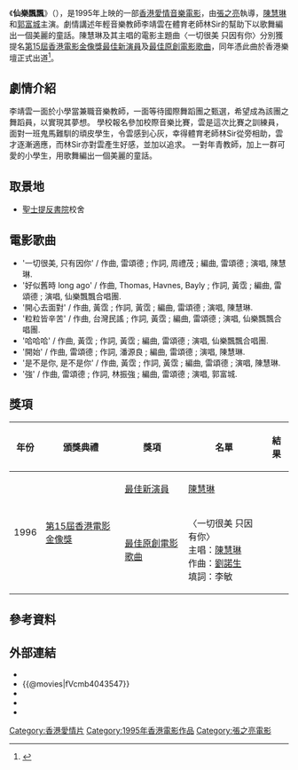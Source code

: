 {{Infobox_Film
| name = 仙樂飄飄
| original_name = ''{{lang|en|Whatever Will Be, Will Be }}''
| image = Whatever Will Be, Will Be poster.jpg
| director = [[張之亮|張之亮]]
| producer = 張之亮
| producer_2 = 范劍雄
| writer = 張之亮、[[阮世生|阮世生]]、林愛華
| starring = [[陳慧琳|陳慧琳]]<br/>[[郭富城|郭富城]]
| maintheme = 〈一切很美 只因有你〉／[[陳慧琳|陳慧琳]]
| endtheme = 
| music = [[黃霑|黃霑]]、[[雷頌德|雷頌德]]
| cinematography = 李屏賓、王金城
| editing = 張兆熙、鄺志良、蔡雄 
| studio = 電影人製作有限公司
| distributor = 電影人製作有限公司
| released = {{BHKG}}：{{film date|1995|8|16}}<ref>{{cite web |url=https://www.imdb.com/title/tt0114998/releaseinfo?ref_=tt_dt_rdat |language=en |title= Xian le piao piao (1995) Release Info|publisher=[[IMDb|IMDb]]|date= |accessdate= 2021-06-23}}</ref>
| runtime = 85 分鐘
| country = {{英屬香港電影}}
| language = 粵語
| budget = 
| gross = [[HK$|HK$]] 7,597,254.00<ref>{{cite web |url=http://www.boxofficecn.com/hkboxoffice1995 |title=1995 香港票房 |publisher=中國電影票房榜|access-date=2021-06-23 |archive-date=2020-11-15|archive-url=https://web.archive.org/web/20201115143841/http://www.boxofficecn.com/hkboxoffice1995 |dead-url=yes }}</ref>
| imdb_id  =  
|}}

《'''仙樂飄飄'''》（{{lang-en|''Whatever Will Be, Will Be''}}），是1995年上映的一部[[香港電影|香港愛情音樂電影]]，由[[張之亮|張之亮]]執導，[[陳慧琳|陳慧琳]]和[[郭富城|郭富城]]主演。劇情講述年輕音樂教師李靖雲在體育老師林Sir的幫助下以歌舞編出一個美麗的童話。陳慧琳及其主唱的電影主題曲〈一切很美 只因有你〉分別獲提名[[第15屆香港電影金像獎|第15屆香港電影金像獎]][[香港電影金像獎最佳新演員|最佳新演員]]及[[香港電影金像獎最佳原創電影歌曲|最佳原創電影歌曲]]，同年憑此曲於香港樂壇正式出道<ref>{{cite web| url=http://www.hkfaa.com/winnerlist15.html |title=第15屆香港電影金像獎提名及得獎名單 |work=香港電影金像獎 |accessdate=2021-07-22 |archive-url=https://web.archive.org/web/20210712131426/http://www.hkfaa.com/winnerlist15.html |archive-date=2021-07-12 |dead-url=no}}</ref>。

==劇情介紹==
李靖雲一面於小學當兼職音樂教師，一面等待國際舞蹈團之甄選，希望成為該團之舞蹈員，以實現其夢想。 學校報名參加校際音樂比賽，雲是這次比賽之訓練員，面對一班鬼馬難馴的頑皮學生，令雲感到心灰，幸得體育老師林Sir從旁相助，雲才逐漸適應，而林Sir亦對雲產生好感，並加以追求。 一對年青教師，加上一群可愛的小學生，用歌舞編出一個美麗的童話。

== 取景地 ==
* [[聖士提反書院|聖士提反書院]]校舍

==電影歌曲==
* '一切很美, 只有因你' / 作曲, 雷頌德 ; 作詞, 周禮茂 ; 編曲, 雷頌德 ; 演唱, 陳慧琳.
* '好似舊時 long ago' / 作曲, Thomas, Havnes, Bayly ; 作詞, 黃霑 ; 編曲, 雷頌德 ; 演唱, 仙樂飄飄合唱團.
* '開心去面對' / 作曲, 黃霑 ; 作詞, 黃霑 ; 編曲, 雷頌德 ; 演唱, 陳慧琳.
* '粒粒皆辛苦' / 作曲, 台灣民謠 ; 作詞, 黃霑 ; 編曲, 雷頌德 ; 演唱, 仙樂飄飄合唱團.
* '哈哈哈' / 作曲, 黃霑 ; 作詞, 黃霑 ; 編曲, 雷頌德 ; 演唱, 仙樂飄飄合唱團.
* '開始' / 作曲, 雷頌德 ; 作詞, 潘源良 ; 編曲, 雷頌德 ; 演唱, 陳慧琳.
* '是不是你, 是不是你' / 作曲, 黃霑 ; 作詞, 黃霑 ; 編曲, 雷頌德 ; 演唱, 陳慧琳.
* '強' / 作曲, 雷頌德 ; 作詞, 林振強 ; 編曲, 雷頌德 ; 演唱, 郭富城.

== 獎項 ==
{|class="wikitable"
!年份!!頒獎典禮!!獎項!!名單!!結果
|-
|rowspan=2| 1996
|rowspan=2| [[第15屆香港電影金像獎|第15屆香港電影金像獎]]
|[[香港電影金像獎最佳新演員|最佳新演員]]||[[陳慧琳|陳慧琳]]||{{nom}}

|-
|[[香港電影金像獎最佳原創電影歌曲|最佳原創電影歌曲]]||〈一切很美 只因有你〉<br>主唱：[[陳慧琳|陳慧琳]]<br>作曲：[[劉諾生|劉諾生]]<br>填詞：李敏||{{nom}}
|}

== 參考資料 ==
{{reflist}}

== 外部連結 ==
*{{hkmdb title|8058}}
*{{@movies|fVcmb4043547}}
*{{douban}}
*{{Mtime|16628}}
*{{imdb title|0114998}}

{{張之亮}}
{{陳慧琳}}
{{郭富城}}

[[Category:香港愛情片|Category:香港愛情片]]
[[Category:1995年香港電影作品|Category:1995年香港電影作品]]
[[Category:張之亮電影|Category:張之亮電影]]